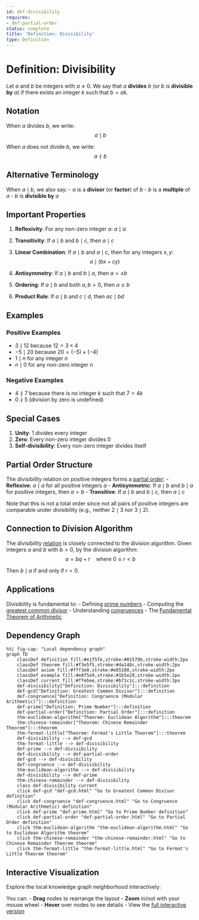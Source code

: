 ```yaml
---
id: def-divisibility
requires:
- def-partial-order
status: complete
title: 'Definition: Divisibility'
type: Definition
---
```


# Definition: Divisibility {#def-divisibility}

Let $a$ and $b$ be integers with $a \neq 0$. We say that $a$ **divides** $b$ (or $b$ is **divisible by** $a$) if there exists an integer $k$ such that $b = ak$.

## Notation

When $a$ divides $b$, we write:
$$a \mid b$$

When $a$ does not divide $b$, we write:
$$a \nmid b$$

## Alternative Terminology

When $a \mid b$, we also say:
- $a$ is a **divisor** (or **factor**) of $b$
- $b$ is a **multiple** of $a$
- $b$ is **divisible by** $a$

## Important Properties

1. **Reflexivity**: For any non-zero integer $a$: $a \mid a$

2. **Transitivity**: If $a \mid b$ and $b \mid c$, then $a \mid c$

3. **Linear Combination**: If $a \mid b$ and $a \mid c$, then for any integers $x, y$:
   $$a \mid (bx + cy)$$

4. **Antisymmetry**: If $a \mid b$ and $b \mid a$, then $a = \pm b$

5. **Ordering**: If $a \mid b$ and both $a, b > 0$, then $a \leq b$

6. **Product Rule**: If $a \mid b$ and $c \mid d$, then $ac \mid bd$

## Examples

### Positive Examples
- $3 \mid 12$ because $12 = 3 \times 4$
- $-5 \mid 20$ because $20 = (-5) \times (-4)$
- $1 \mid n$ for any integer $n$
- $n \mid 0$ for any non-zero integer $n$

### Negative Examples
- $4 \nmid 7$ because there is no integer $k$ such that $7 = 4k$
- $0 \nmid 5$ (division by zero is undefined)

## Special Cases

1. **Unity**: $1$ divides every integer
2. **Zero**: Every non-zero integer divides $0$
3. **Self-divisibility**: Every non-zero integer divides itself

## Partial Order Structure

The divisibility relation on positive integers forms a [partial order](../logic-set-theory/def-partial-order.qmd):
- **Reflexive**: $a \mid a$ for all positive integers $a$
- **Antisymmetric**: If $a \mid b$ and $b \mid a$ for positive integers, then $a = b$
- **Transitive**: If $a \mid b$ and $b \mid c$, then $a \mid c$

Note that this is not a total order since not all pairs of positive integers are comparable under divisibility (e.g., neither $2 \mid 3$ nor $3 \mid 2$).

## Connection to Division Algorithm

The divisibility [relation](../logic-set-theory/def-relation.qmd) is closely connected to the division algorithm. Given integers $a$ and $b$ with $b > 0$, by the division algorithm:
$$a = bq + r \quad \text{where } 0 \leq r < b$$

Then $b \mid a$ if and only if $r = 0$.

## Applications

Divisibility is fundamental to:
- Defining [prime numbers](def-prime.qmd)
- Computing the [greatest common divisor](def-gcd.qmd)
- Understanding [congruences](def-congruence.qmd)
- The [Fundamental Theorem of Arithmetic](thm-fundamental-arithmetic.qmd)

## Dependency Graph

```mermaid
%%| fig-cap: "Local dependency graph"
graph TD
    classDef definition fill:#e1f5fe,stroke:#01579b,stroke-width:2px
    classDef theorem fill:#f3e5f5,stroke:#4a148c,stroke-width:2px
    classDef axiom fill:#fff3e0,stroke:#e65100,stroke-width:2px
    classDef example fill:#e8f5e9,stroke:#1b5e20,stroke-width:2px
    classDef current fill:#ffebee,stroke:#b71c1c,stroke-width:3px
    def-divisibility["Definition: Divisibility"]:::definition
    def-gcd["Definition: Greatest Common Divisor"]:::definition
    def-congruence["Definition: Congruence (Modular Arithmetic)"]:::definition
    def-prime["Definition: Prime Number"]:::definition
    def-partial-order["Definition: Partial Order"]:::definition
    thm-euclidean-algorithm["Theorem: Euclidean Algorithm"]:::theorem
    thm-chinese-remainder["Theorem: Chinese Remainder Theorem"]:::theorem
    thm-fermat-little["Theorem: Fermat's Little Theorem"]:::theorem
    def-divisibility --> def-gcd
    thm-fermat-little --> def-divisibility
    def-prime --> def-divisibility
    def-divisibility --> def-partial-order
    def-gcd --> def-divisibility
    def-congruence --> def-divisibility
    thm-euclidean-algorithm --> def-divisibility
    def-divisibility --> def-prime
    thm-chinese-remainder --> def-divisibility
    class def-divisibility current
    click def-gcd "def-gcd.html" "Go to Greatest Common Divisor definition"
    click def-congruence "def-congruence.html" "Go to Congruence (Modular Arithmetic) definition"
    click def-prime "def-prime.html" "Go to Prime Number definition"
    click def-partial-order "def-partial-order.html" "Go to Partial Order definition"
    click thm-euclidean-algorithm "thm-euclidean-algorithm.html" "Go to Euclidean Algorithm theorem"
    click thm-chinese-remainder "thm-chinese-remainder.html" "Go to Chinese Remainder Theorem theorem"
    click thm-fermat-little "thm-fermat-little.html" "Go to Fermat's Little Theorem theorem"
```

## Interactive Visualization

Explore the local knowledge graph neighborhood interactively:

::: {.graph-viz data-id="def-divisibility" data-width="700" data-height="500"}
:::

You can:
- **Drag** nodes to rearrange the layout
- **Zoom** in/out with your mouse wheel
- **Hover** over nodes to see details
- View the [full interactive version](../../output/interactive/def-divisibility.html){target="_blank"}
